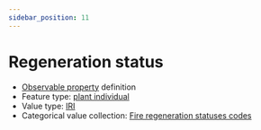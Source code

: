 ```yaml
---
sidebar_position: 11
---
```



# Regeneration status

- [Observable property](/viewers/dawe-vocabs?uri=https://linked.data.gov.au/def/test/dawe-cv/50239f29-a693-49ef-98e8-4ee11d1758ea) definition
- Feature type: [plant individual](http://linked.data.gov.au/def/tern-cv/60d7edf8-98c6-43e9-841c-e176c334d270)
- Value type: [IRI](https://w3id.org/tern/ontologies/tern/IRI)
- Categorical value collection: [Fire regeneration statuses codes](/viewers/dawe-vocabs?uri=https://linked.data.gov.au/def/test/dawe-cv/a1b8fc00-5d5f-40f8-a7e1-0b09d4bbba4b)

<Example protocolModule="fire" observableProperty="https://linked.data.gov.au/def/test/dawe-cv/50239f29-a693-49ef-98e8-4ee11d1758ea" />
